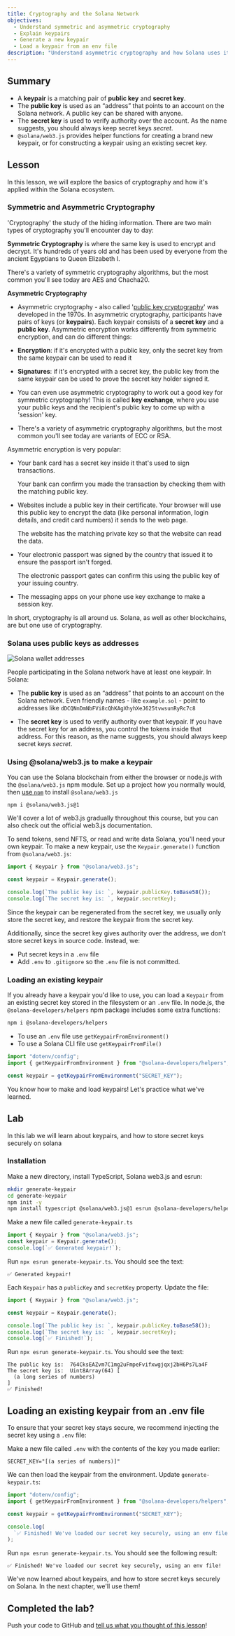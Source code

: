 ```yaml
---
title: Cryptography and the Solana Network
objectives:
  - Understand symmetric and asymmetric cryptography
  - Explain keypairs
  - Generate a new keypair
  - Load a keypair from an env file
description: "Understand asymmetric cryptography and how Solana uses it."
---
```


## Summary

- A **keypair** is a matching pair of **public key** and **secret key**.
- The **public key** is used as an “address” that points to an account on the
  Solana network. A public key can be shared with anyone.
- The **secret key** is used to verify authority over the account. As the name
  suggests, you should always keep secret keys _secret_.
- `@solana/web3.js` provides helper functions for creating a brand new keypair,
  or for constructing a keypair using an existing secret key.

## Lesson

In this lesson, we will explore the basics of cryptography and how it's applied
within the Solana ecosystem.

### Symmetric and Asymmetric Cryptography

'Cryptography' the study of the hiding information. There are two main types of
cryptography you'll encounter day to day:

**Symmetric Cryptography** is where the same key is used to encrypt and decrypt.
It's hundreds of years old and has been used by everyone from the ancient
Egyptians to Queen Elizabeth I.

There's a variety of symmetric cryptography algorithms, but the most common
you'll see today are AES and Chacha20.

**Asymmetric Cryptography**

- Asymmetric cryptography - also called
  '[public key cryptography](https://en.wikipedia.org/wiki/Public-key_cryptography)'
  was developed in the 1970s. In asymmetric cryptography, participants have
  pairs of keys (or **keypairs**). Each keypair consists of a **secret key** and
  a **public key**. Asymmetric encryption works differently from symmetric
  encryption, and can do different things:

- **Encryption**: if it's encrypted with a public key, only the secret key from
  the same keypair can be used to read it
- **Signatures**: if it's encrypted with a secret key, the public key from the
  same keypair can be used to prove the secret key holder signed it.
- You can even use asymmetric cryptography to work out a good key for symmetric
  cryptography! This is called **key exchange**, where you use your public keys
  and the recipient's public key to come up with a 'session' key.
- There's a variety of asymmetric cryptography algorithms, but the most common
  you'll see today are variants of ECC or RSA.

Asymmetric encryption is very popular:

- Your bank card has a secret key inside it that's used to sign transactions.

  Your bank can confirm you made the transaction by checking them with the
  matching public key.

- Websites include a public key in their certificate. Your browser will use this
  public key to encrypt the data (like personal information, login details, and
  credit card numbers) it sends to the web page.

  The website has the matching private key so that the website can read the
  data.

- Your electronic passport was signed by the country that issued it to ensure
  the passport isn't forged.

  The electronic passport gates can confirm this using the public key of your
  issuing country.

- The messaging apps on your phone use key exchange to make a session key.

In short, cryptography is all around us. Solana, as well as other blockchains,
are but one use of cryptography.

### Solana uses public keys as addresses

![Solana wallet addresses](/assets/courses/unboxed/wallet-addresses.svg)

People participating in the Solana network have at least one keypair. In Solana:

- The **public key** is used as an “address” that points to an account on the
  Solana network. Even friendly names - like `example.sol` - point to addresses
  like `dDCQNnDmNbFVi8cQhKAgXhyhXeJ625tvwsunRyRc7c8`

- The **secret key** is used to verify authority over that keypair. If you have
  the secret key for an address, you control the tokens inside that address. For
  this reason, as the name suggests, you should always keep secret keys
  _secret_.

### Using @solana/web3.js to make a keypair

You can use the Solana blockchain from either the browser or node.js with the
`@solana/web3.js` npm module. Set up a project how you normally would, then
[use `npm`](https://nodesource.com/blog/an-absolute-beginners-guide-to-using-npm/)
to install `@solana/web3.js`

```shell
npm i @solana/web3.js@1
```

We'll cover a lot of web3.js gradually throughout this course, but you can also
check out the official web3.js documentation.

To send tokens, send NFTS, or read and write data Solana, you'll need your own
keypair. To make a new keypair, use the `Keypair.generate()` function from
`@solana/web3.js`:

```typescript
import { Keypair } from "@solana/web3.js";

const keypair = Keypair.generate();

console.log(`The public key is: `, keypair.publicKey.toBase58());
console.log(`The secret key is: `, keypair.secretKey);
```

<Callout type="warn" title="Do not include secret keys in your source code">

Since the keypair can be regenerated from the secret key, we usually only store
the secret key, and restore the keypair from the secret key.

Additionally, since the secret key gives authority over the address, we don't
store secret keys in source code. Instead, we:

- Put secret keys in a `.env` file
- Add `.env` to `.gitignore` so the `.env` file is not committed.

</Callout>

### Loading an existing keypair

If you already have a keypair you'd like to use, you can load a `Keypair` from
an existing secret key stored in the filesystem or an `.env` file. In node.js,
the `@solana-developers/helpers` npm package includes some extra functions:

```bash
npm i @solana-developers/helpers
```

- To use an `.env` file use `getKeypairFromEnvironment()`
- To use a Solana CLI file use `getKeypairFromFile()`

```typescript
import "dotenv/config";
import { getKeypairFromEnvironment } from "@solana-developers/helpers";

const keypair = getKeypairFromEnvironment("SECRET_KEY");
```

You know how to make and load keypairs! Let's practice what we've learned.

## Lab

In this lab we will learn about keypairs, and how to store secret keys securely
on solana

### Installation

Make a new directory, install TypeScript, Solana web3.js and esrun:

```bash
mkdir generate-keypair
cd generate-keypair
npm init -y
npm install typescript @solana/web3.js@1 esrun @solana-developers/helpers@2
```

Make a new file called `generate-keypair.ts`

```typescript
import { Keypair } from "@solana/web3.js";
const keypair = Keypair.generate();
console.log(`✅ Generated keypair!`);
```

Run `npx esrun generate-keypair.ts`. You should see the text:

```
✅ Generated keypair!
```

Each `Keypair` has a `publicKey` and `secretKey` property. Update the file:

```typescript
import { Keypair } from "@solana/web3.js";

const keypair = Keypair.generate();

console.log(`The public key is: `, keypair.publicKey.toBase58());
console.log(`The secret key is: `, keypair.secretKey);
console.log(`✅ Finished!`);
```

Run `npx esrun generate-keypair.ts`. You should see the text:

```
The public key is:  764CksEAZvm7C1mg2uFmpeFvifxwgjqxj2bH6Ps7La4F
The secret key is:  Uint8Array(64) [
  (a long series of numbers)
]
✅ Finished!
```

## Loading an existing keypair from an .env file

To ensure that your secret key stays secure, we recommend injecting the secret
key using a `.env` file:

Make a new file called `.env` with the contents of the key you made earlier:

```env
SECRET_KEY="[(a series of numbers)]"
```

We can then load the keypair from the environment. Update `generate-keypair.ts`:

```typescript
import "dotenv/config";
import { getKeypairFromEnvironment } from "@solana-developers/helpers";

const keypair = getKeypairFromEnvironment("SECRET_KEY");

console.log(
  `✅ Finished! We've loaded our secret key securely, using an env file!`,
);
```

Run `npx esrun generate-keypair.ts`. You should see the following result:

```text
✅ Finished! We've loaded our secret key securely, using an env file!
```

We've now learned about keypairs, and how to store secret keys securely on
Solana. In the next chapter, we'll use them!

<Callout type="info">

## Completed the lab?

Push your code to GitHub and
[tell us what you thought of this lesson](https://form.typeform.com/to/IPH0UGz7#answers-lesson=ee06a213-5d74-4954-846e-cba883bc6db1)!

</Callout>
